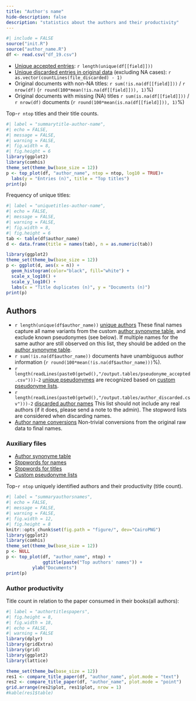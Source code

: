 ```yaml
--- 
title: "Author's name"
hide-description: false
description: "statistics about the authors and their productivity"
---
```


```r
#| include = FALSE
source("init.R")
source("author_name.R")
df <- read.csv("df_19.csv")
```


* [Unique accepted entries](dataTable/data_table.html?path=../`r file_accepted`): `r length(unique(df[[field]]))`
* [Unique discarded entries in original data](dataTable/data_table.html?path=../`r file_discarded`) (excluding NA cases): `r as.vector(countLines(file_discarded) - 1)`
* Original documents with non-NA titles: `r sum(!is.na(df[[field]]))` / `r nrow(df)` (`r round(100*mean(!is.na(df[[field]])), 1)`%)
* Original documents with missing (NA) titles `r sum(is.na(df[[field]]))` / `r nrow(df)` documents (`r round(100*mean(is.na(df[[field]])), 1)`%)
 
 Top-`r ntop` titles and their title counts.
 
```r
#| label = "summarytitle-author-name",
#| echo = FALSE,
#| message = FALSE,
#| warning = FALSE,
#| fig.width = 8,
#| fig.height = 6
library(ggplot2)
library(comhis)
theme_set(theme_bw(base_size = 12))
p <- top_plot(df, "author_name", ntop = ntop, log10 = TRUE)+
  labs(y = "Entries (n)", title = "Top titles")
print(p)
``` 

Frequency of unique titles:
  
```r
#| label = "uniquetitles-author-name",
#| echo = FALSE,
#| message = FALSE,
#| warning = FALSE,
#| fig.width = 8,
#| fig.height = 6
tab <- table(df$author_name)
d <- data.frame(title = names(tab), n = as.numeric(tab))

library(ggplot2)
theme_set(theme_bw(base_size = 12))
p <- ggplot(d, aes(x = n)) +
  geom_histogram(color="black", fill="white") +
  scale_x_log10() +
  scale_y_log10() +
  labs(x = "Title duplicates (n)", y = "Documents (n)")
print(p)
```


## Authors

* `r length(unique(df$author_name))` [unique authors](dataTable/data_table.html?path=../output.tables/author_accepted.csv) These final names capture all name variants from the custom [author synonyme table](dataTable/data_table.html?path=../output.tables/ambiguous-authors.csv), and exclude known pseudonymes (see below). If multiple names for the same author are still observed on this list, they should be added on the [author synonyme table](dataTable/data_table.html?path=../output.tables/ambiguous-authors.csv).
 * `r sum(!is.na(df$author_name))` documents have unambiguous author information (`r round(100*mean(!is.na(df$author_name)))`%). 
 * `r length(readLines(paste0(getwd(),"/output.tables/pseudonyme_accepted.csv")))-2` [unique pseudonymes](dataTable/data_table.html?path=../output.tables/pseudonyme_accepted.csv) are recognized based on [custom pseudonyme lists](dataTable/data_table.html?path=../output.tables/custom_pseudonymes.csv).
 * `r length(readLines(paste0(getwd(),"/output.tables/author_discarded.csv")))-2` [discarded author names](dataTable/data_table.html?path=../output.tables/author_discarded.csv) This list should not include any real authors (if it does, please send a note to the admin). The stopword lists are considered when discarding names.
 * [Author name conversions](dataTable/data_table.html?path=../output.tables/author_conversion_nontrivial.csv) Non-trivial conversions from the original raw data to final names.
 
### Auxiliary files

 * [Author synonyme table](dataTable/data_table.html?path=../output.tables/ambiguous-authors.csv)
 * [Stopwords for names](dataTable/data_table.html?path=../output.tables/stopwords_for_names.csv)
 * [Stopwords for titles](dataTable/data_table.html?path=../output.tables/stopwords_titles.csv)
 * [Custom pseudonyme lists](dataTable/data_table.html?path=../output.tables/custom_pseudonymes.csv)
 
Top-`r ntop` uniquely identified authors and their productivity (title count).

```r
#| label = "summaryauthorsnames",
#| echo = FALSE,
#| message = FALSE,
#| warning = FALSE,
#| fig.width = 12,
#| fig.height = 8
knitr::opts_chunk$set(fig.path = "figure/", dev="CairoPNG")
library(ggplot2)
library(comhis)
theme_set(theme_bw(base_size = 12))
p <- NULL
p <- top_plot(df, "author_name", ntop) +
     		  ggtitle(paste("Top authors' names")) +
		  ylab("Documents")
print(p)
```


### Author productivity

Title count in relation to the paper consumed in their books(all authors):

```r
#| label = "authortitlespapers",
#| fig.height = 8,
#| fig.width = 18,
#| echo = FALSE,
#| warning = FALSE
library(dplyr)
library(gridExtra)
library(grid)
library(ggplot2)
library(lattice)

theme_set(theme_bw(base_size = 12))
res1 <- compare_title_paper(df, "author_name", plot.mode = "text")
res2 <- compare_title_paper(df, "author_name", plot.mode = "point")
grid.arrange(res2$plot, res1$plot, nrow = 1)
#kable(res1$table)
```


